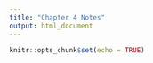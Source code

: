 ```yaml
---
title: "Chapter 4 Notes"
output: html_document
---
```


```r
knitr::opts_chunk$set(echo = TRUE)
```

